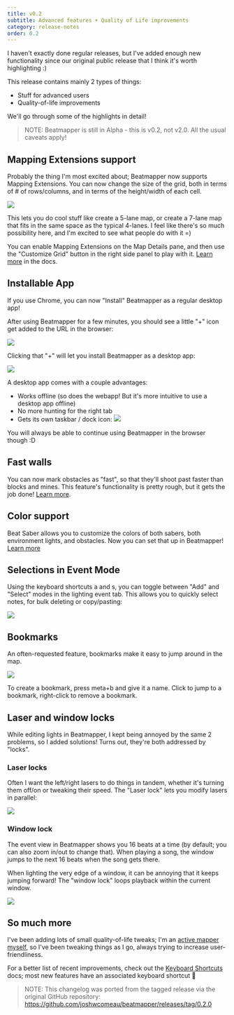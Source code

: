 ```yaml
---
title: v0.2
subtitle: Advanced features + Quality of Life improvements
category: release-notes
order: 0.2
---
```


I haven't exactly done regular releases, but I've added enough new functionality since our original public release that I think it's worth highlighting :)

This release contains mainly 2 types of things:

- Stuff for advanced users
- Quality-of-life improvements

We'll go through some of the highlights in detail!

> NOTE: Beatmapper is still in Alpha - this is v0.2, not v2.0. All the usual caveats apply!

## Mapping Extensions support

Probably the thing I'm most excited about; Beatmapper now supports Mapping Extensions.
You can now change the size of the grid, both in terms of # of rows/columns, and in terms of the height/width of each cell.

![](https://user-images.githubusercontent.com/6692932/68554112-30920180-03f4-11ea-9636-3d1c23949ea2.gif)

This lets you do cool stuff like create a 5-lane map, or create a 7-lane map that fits in the same space as the typical 4-lanes.
I feel like there's so much possibility here, and I'm excited to see what people do with it =)

You can enable Mapping Extensions on the Map Details pane, and then use the "Customize Grid" button in the right side panel to play with it.
[Learn more](/docs/mods#mapping-extensions) in the docs.

## Installable App

If you use Chrome, you can now "Install" Beatmapper as a regular desktop app!

After using Beatmapper for a few minutes, you should see a little "+" icon get added to the URL in the browser:

![](https://user-images.githubusercontent.com/6692932/68554293-7f8c6680-03f5-11ea-9d25-11e79bee856c.png)

Clicking that "+" will let you install Beatmapper as a desktop app:

![](https://user-images.githubusercontent.com/6692932/68554353-c4180200-03f5-11ea-8842-7245a02491a3.png)

A desktop app comes with a couple advantages:

- Works offline (so does the webapp! But it's more intuitive to use a desktop app offline)
- No more hunting for the right tab
- Gets its own taskbar / dock icon: ![](https://user-images.githubusercontent.com/6692932/68554381-0f321500-03f6-11ea-8bfc-b2c9b4cb7dc5.png)

You will always be able to continue using Beatmapper in the browser though :D

## Fast walls

You can now mark obstacles as "fast", so that they'll shoot past faster than blocks and mines.
This feature's functionality is pretty rough, but it gets the job done!
[Learn more](/docs/fast-walls).

## Color support

Beat Saber allows you to customize the colors of both sabers, both environment lights, and obstacles. Now you can set that up in Beatmapper!
[Learn more](/docs/mods#custom-colors)

## Selections in Event Mode

Using the keyboard shortcuts <Shortcut>a</Shortcut> and <Shortcut>s</Shortcut>, you can toggle between "Add" and "Select" modes in the lighting event tab.
This allows you to quickly select notes, for bulk deleting or copy/pasting:

![](https://user-images.githubusercontent.com/6692932/68554593-2de4db80-03f7-11ea-9193-d25fb428187b.gif)

## Bookmarks

An often-requested feature, bookmarks make it easy to jump around in the map.

![](https://user-images.githubusercontent.com/6692932/68554858-bc0d9180-03f8-11ea-8b97-b64900dd69dc.gif)

To create a bookmark, press <Shortcut>meta+b</Shortcut> and give it a name.
Click to jump to a bookmark, right-click to remove a bookmark.

## Laser and window locks

While editing lights in Beatmapper, I kept being annoyed by the same 2 problems, so I added solutions! Turns out, they're both addressed by "locks".

### Laser locks

Often I want the left/right lasers to do things in tandem, whether it's turning them off/on or tweaking their speed.
The "Laser lock" lets you modify lasers in parallel:

![](https://user-images.githubusercontent.com/6692932/68554651-a3e94280-03f7-11ea-89c0-b77a27eb6b76.gif)

### Window lock

The event view in Beatmapper shows you 16 beats at a time (by default; you can also zoom in/out to change that).
When playing a song, the window jumps to the next 16 beats when the song gets there.

When lighting the very edge of a window, it can be annoying that it keeps jumping forward!
The "window lock" loops playback within the current window.

![](https://user-images.githubusercontent.com/6692932/68554740-0cd0ba80-03f8-11ea-90c9-4bb56abe8c03.gif)

## So much more

I've been adding lots of small quality-of-life tweaks;
I'm an [active mapper myself](https://beatsaver.com/uploader/5d152d44f8aa08000618017e), so I've been tweaking things as I go, always trying to increase user-friendliness.

For a better list of recent improvements, check out the [Keyboard Shortcuts](/docs/keyboard-shortcuts) docs; most new features have an associated keyboard shortcut 🎉

> NOTE: This changelog was ported from the tagged release via the original GitHub repository: https://github.com/joshwcomeau/beatmapper/releases/tag/0.2.0